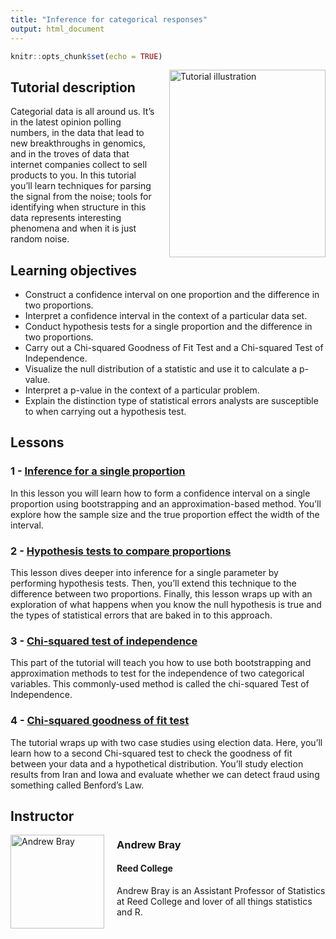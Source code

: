 ```yaml
---
title: "Inference for categorical responses"
output: html_document
---
```


```r
knitr::opts_chunk$set(echo = TRUE)
```

<img style="float: right; margin: 0px 0px 20px 20px" src="../logo/openintro-hex.png" alt="Tutorial illustration" width="250" height="300">

## Tutorial description

Categorial data is all around us. 
It's in the latest opinion polling numbers, in the data that lead to new breakthroughs in genomics, and in the troves of data that internet companies collect to sell products to you. 
In this tutorial you'll learn techniques for parsing the signal from the noise; tools for identifying when structure in this data represents interesting phenomena and when it is just random noise.

## Learning objectives

* Construct a confidence interval on one proportion and the difference in two proportions.
* Interpret a confidence interval in the context of a particular data set.
* Conduct hypothesis tests for a single proportion and the difference in two proportions.
* Carry out a Chi-squared Goodness of Fit Test and a Chi-squared Test of Independence.
* Visualize the null distribution of a statistic and use it to calculate a p-value.
* Interpret a p-value in the context of a particular problem.
* Explain the distinction type of statistical errors analysts are susceptible to when carrying out a hypothesis test.



## Lessons

### 1 - [Inference for a single proportion](https://openintro.shinyapps.io/ims-06-inference-for-categorical-responses-01/)

In this lesson you will learn how to form a confidence interval on a single proportion using bootstrapping and an approximation-based method. You'll explore how the sample size and the true proportion effect the width of the interval.

### 2 - [Hypothesis tests to compare proportions](https://openintro.shinyapps.io/ims-06-inference-for-categorical-responses-02/)

This lesson dives deeper into inference for a single parameter by performing hypothesis tests. Then, you'll extend this technique to the difference between two proportions. Finally, this lesson wraps up with an exploration of what happens when you know the null hypothesis is true and the types of statistical errors that are baked in to this approach.

### 3 - [Chi-squared test of independence ](https://openintro.shinyapps.io/ims-06-inference-for-categorical-responses-03/)

This part of the tutorial will teach you how to use both bootstrapping and approximation methods to test for the independence of two categorical variables. This commonly-used method is called the chi-squared Test of Independence.

### 4 - [Chi-squared goodness of fit test](https://openintro.shinyapps.io/ims-06-inference-for-categorical-responses-04/)

The tutorial wraps up with two case studies using election data. Here, you'll learn how to a second Chi-squared test to check the goodness of fit between your data and a hypothetical distribution. You'll study election results from Iran and Iowa and evaluate whether we can detect fraud using something called Benford's Law.

## Instructor

<img style="float: left; margin: 0px 20px 20px 0px" src="../instructor-photos/andrew.png" alt="Andrew Bray" width="150" height="150">

### Andrew Bray

#### Reed College

Andrew Bray is an Assistant Professor of Statistics at Reed College and lover of all things statistics and R.
